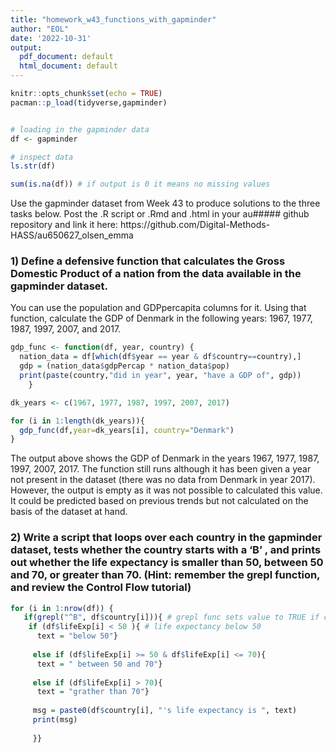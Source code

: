 ```yaml
---
title: "homework_w43_functions_with_gapminder"
author: "EOL"
date: '2022-10-31'
output:
  pdf_document: default
  html_document: default
---
```


```r
knitr::opts_chunk$set(echo = TRUE)
pacman::p_load(tidyverse,gapminder)


# loading in the gapminder data
df <- gapminder
```

```r
# inspect data
ls.str(df)
```


```r
sum(is.na(df)) # if output is 0 it means no missing values
```

Use the gapminder dataset from Week 43 to produce solutions to the three tasks below. Post the .R script or .Rmd and .html in your au##### github repository and link it here: https://github.com/Digital-Methods-HASS/au650627_olsen_emma


### 1) Define a defensive function that calculates the Gross Domestic Product of a nation from the data available in the gapminder dataset. 

You can use the population and GDPpercapita columns for it. Using that function, calculate the GDP of Denmark in the following years: 1967, 1977, 1987, 1997, 2007, and 2017.

```r
gdp_func <- function(df, year, country) {
  nation_data = df[which(df$year == year & df$country==country),]
  gdp = (nation_data$gdpPercap * nation_data$pop)
  print(paste(country,"did in year", year, "have a GDP of", gdp))
    }
```

```r

dk_years <- c(1967, 1977, 1987, 1997, 2007, 2017)

for (i in 1:length(dk_years)){
  gdp_func(df,year=dk_years[i], country="Denmark")
}

```

The output above shows the GDP of Denmark in the years 1967, 1977, 1987, 1997, 2007, 2017. The function still runs although it has been given a year not present in the dataset (there was no data from Denmark in year 2017). However, the output is empty as it was not possible to calculated this value. It could be predicted based on previous trends but not calculated on the basis of the dataset at hand.

### 2) Write a script that loops over each country in the gapminder dataset, tests whether the country starts with a ‘B’ , and prints out whether the life expectancy is smaller than 50, between 50 and 70, or greater than 70. (Hint: remember the grepl function, and review the Control Flow tutorial)

```r

for (i in 1:nrow(df)) { 
   if(grepl("^B", df$country[i])){ # grepl func sets value to TRUE if country starts with B (and continues)
    if (df$lifeExp[i] < 50 ){ # life expectancy below 50 
      text = "below 50"}
     
     else if (df$lifeExp[i] >= 50 & df$lifeExp[i] <= 70){ 
      text = " between 50 and 70"}
     
     else if (df$lifeExp[i] > 70){
      text = "grather than 70"}
    
     msg = paste0(df$country[i], "'s life expectancy is ", text)
     print(msg)
     
     }}
```

